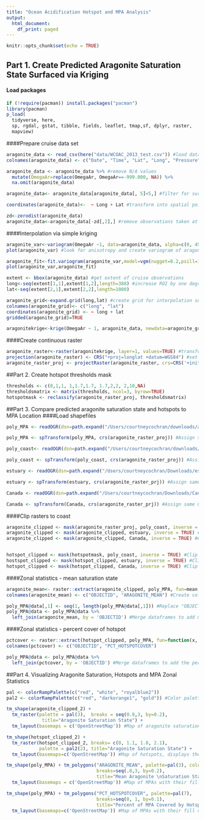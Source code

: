 ```yaml
---
title: "Ocean Acidification Hotspot and MPA Analysis"
output:
  html_document:
    df_print: paged
---
```


```r
knitr::opts_chunk$set(echo = TRUE)
```

## Part 1. Create Predicted Aragonite Saturation State Surfaced via Kriging
#### Load packages
```r

if (!require(pacman)) install.packages("pacman")
library(pacman)
p_load(
  tidyverse, here, 
  sp, rgdal, gstat, tibble, fields, leaflet, tmap,sf, dplyr, raster, 
  mapview)

```

####Prepare cruise data set
```r

aragonite_data <- read_csv(here("data/WCOAC_2013_test.csv")) #load data
colnames(aragonite_data) <- c("Date", "Time", "Lat", "Long", "Pressure", "OmegaAr") #rename columns in dataframe

aragonite_data <- aragonite_data %>% #remove N/A values
  mutate(OmegaAr=replace(OmegaAr, OmegaAr==-999.000, NA)) %>%
  na.omit(aragonite_data)

aragonite_data<- aragonite_data[aragonite_data[, 5]<5,] #filter for surface observations

coordinates(aragonite_data)<-  ~ Long + Lat #transform into spatial points

zd<-zerodist(aragonite_data)
aragonite_data<-aragonite_data[-zd[,2],] #remove observations taken at same coordinate point

```

####Interpolation via simple kriging
```r

aragonite_var<-variogram(OmegaAr ~1, data=aragonite_data, alpha=c(0, 45, 90, 135))
plot(aragonite_var) #look for anisotropy and create variogram of aragonite values

aragonite_fit<-fit.variogram(aragonite_var,model=vgm(nugget=0.2,psill=1,range=2,model="Exp", anis=c(0, 0.3))) #fit a model to the values based on estimated nugget, sill, and range, and anisotropy
plot(aragonite_var,aragonite_fit)

extent <- bbox(aragonite_data) #get extent of cruise observations 
long<-seq(extent[1,1],extent[1,2],length=388) #increase ROI by one degree in each direction
lat<-seq(extent[2,1],extent[2,2],length=1000)

aragonite_grid<-expand.grid(long,lat) #create grid for interpolation surface
colnames(aragonite_grid)<- c("long", "lat")
coordinates(aragonite_grid) <- ~ long + lat
gridded(aragonite_grid)=TRUE

aragonitekrige<-krige(OmegaAr ~ 1, aragonite_data, newdata=aragonite_grid, model=aragonite_fit) #run kriging on interpolation grid, based on best fit model

```

####Create continuous raster
```r

aragonite_raster<-raster(aragonitekrige, layer=1, values=TRUE) #transform krige object to raster
projection(aragonite_raster) <- CRS("+proj=longlat +datum=WGS84") #set CRS 
aragonite_raster_proj <- projectRaster(aragonite_raster, crs=CRS('+init=EPSG:6414'),method="ngb") #re-project to California Teale Albers Equal Area

```

##Part 2. Create hotspot thresholds mask 
```r

thresholds <- c(0,1,1, 1,1.7,1.7, 1.7,2,2, 2,10,NA)
thresholdsmatrix <- matrix(thresholds, ncol=3, byrow=TRUE)
hotspotmask <- reclassify(aragonite_raster_proj, thresholdsmatrix)

```

##Part 3. Compare predicted aragonite saturation state and hotspots to MPA Location
####Load shapefiles
```r

poly_MPA <- readOGR(dsn=path.expand("/Users/courtneycochran/downloads/all_mpas_update"), layer="all_mpas_update") #Load MPA shapefile using pathway on personal computer

poly_MPA <- spTransform(poly_MPA, crs(aragonite_raster_proj)) #Assign same CRS as aragonite layer

poly_coast<- readOGR(dsn=path.expand("/Users/courtneycochran/downloads/Export_Output_2"), layer="Export_Output_2") #Load coast shapefile using pathway on personal computer

poly_coast <- spTransform(poly_coast, crs(aragonite_raster_proj)) #Assign same CRS as aragonite layer

estuary <- readOGR(dsn=path.expand("/Users/courtneycochran/Downloads/estuaries"), layer="altb02") #Load estuary shapefile using pathway on personal computer

estuary <- spTransform(estuary, crs(aragonite_raster_prj)) #Assign same CRS as aragonite layer

Canada <- readOGR(dsn=path.expand("/Users/courtneycochran/Downloads/Canada"), layer="Canada") #Load Canada shapefile using pathway on personal computer 

Canada <- spTransform(Canada, crs(aragonite_raster_prj)) #Assign same CRS as aragonite layer 
```

####Clip rasters to coast
```r

aragonite_clipped <- mask(aragonite_raster_proj, poly_coast, inverse = TRUE) #Clip continuous raster
aragonite_clipped <- mask(aragonite_clipped, estuary, inverse = TRUE) #Clip raster layer to exclude estuaries
aragonite_clipped <- mask(aragonite_clipped, Canada, inverse = TRUE) #Clip raster layer to Canada layer


hotspot_clipped <- mask(hotspotmask, poly_coast, inverse = TRUE) #Clip hotspot mask to the coast
hostspot_clipped <- mask(hotspot_clipped, estuary, inverse = TRUE) #Clip hotspot layer to exclude estuaries
hotspot_clipped <- mask(hotspot_clipped, Canada, inverse = TRUE) #Clip hotspot layer to Canada layer

```

####Zonal statistics - mean saturation state
```r

aragonite_mean<- raster::extract(aragonite_clipped, poly_MPA, fun=mean, na.rm=TRUE, df=TRUE) #Calculate mean aragonite saturation state of each MPA from continuous aragonite layer and export as dataframe
colnames(aragonite_mean) <- c("OBJECTID", "ARAGONITE_MEAN") #Create column names for new dataframe

poly_MPA@data[,1] <- seq(1, length(poly_MPA@data[,1])) #Replace "OBJECTID" with sequenced list to remove duplicates and change from factor to integer form
poly_MPA@data <- poly_MPA@data %>% 
  left_join(aragonite_mean, by = 'OBJECTID') #Merge dataframes to add mean aragonite saturation state to poly_MPA dataframe

```

####Zonal statistics - percent cover of hotspot
```r

pctcover <- raster::extract(hotspot_clipped, poly_MPA, fun=function(x, ...) length(na.omit(x))/length(x), df=TRUE) #Calculate percentage of total MPA area covered by threshold of concern
colnames(pctcover) <- c("OBJECTID", "PCT_HOTSPOTCOVER")

poly_MPA@data <- poly_MPA@data %>% 
  left_join(pctcover, by = 'OBJECTID') #Merge dataframes to add the percentage of MPA covered by a hotspot to MPA dataframe

```

##Part 4. Visualizing Aragonite Saturation, Hotspots and MPA Zonal Statistics
```r
pal <- colorRampPalette(c("red", "white", "royalblue2")) 
pal2 <- colorRampPalette(c("red", "darkorange1", "gold")) #Color palettes used for maps

tm_shape(aragonite_clipped_2) +
  tm_raster(palette = pal(3),  breaks = seq(0.8,3, by=0.2),
             title="Aragonite Saturation State") + 
  tm_layout(basemaps = c('OpenStreetMap')) #Map of aragonite saturation state layer, showing range of values from 0.8 to 3 by 0.2 increments 

tm_shape(hotspot_clipped_2) +
  tm_raster(hotspot_clipped_2, breaks= c(0, 1.1, 1.8, 2.1),
            palette = pal2(2), title="Aragonite Saturation State") +
  tm_layout(basemaps=c('OpenStreetMap')) #Map of hotspots, displays the three thresholds displayed by our group of less than 2, less than 1.7 and less than 1 

tm_shape(poly_MPA) + tm_polygons("ARAGONITE_MEAN", palette=pal(3), colorNA=NULL,
                                 breaks=seq(.8,3, by=0.2),
                                 title="Mean Aragonite \nSaturation State") +
  tm_layout(basemaps = c('OpenStreetMap')) #Map of MPAs with their fill corresponding to the mean aragonite saturation state within their boundaries

tm_shape(poly_MPA) + tm_polygons("PCT_HOTSPOTCOVER", palette=pal(7),
                                 breaks=seq(0, 1, by=0.1),
                                 title="Percent of MPA Covered by Hotspot") +
  tm_layout(basemaps=c('OpenStreetMap')) #Map of MPAs with their fill corresponding to the percent of the MPA covered by a hotspot
```

